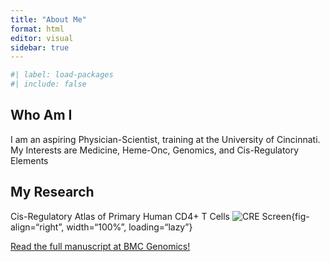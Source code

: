 ```yaml
---
title: "About Me"
format: html
editor: visual
sidebar: true
---
```


```r
#| label: load-packages
#| include: false

```

## Who Am I

I am an aspiring Physician-Scientist, training at the University of Cincinnati. My Interests are Medicine, Heme-Onc, Genomics, and Cis-Regulatory Elements

## My Research

Cis-Regulatory Atlas of Primary Human CD4+ T Cells ![CRE Screen](Fig.png){fig-align="right", width="100%", loading="lazy"}

[Read the full manuscript at BMC Genomics!](https://rdcu.be/db2Zw)
